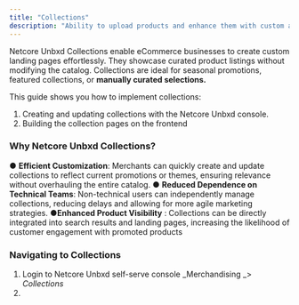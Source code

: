 ```yaml
---
title: "Collections"
description: "Ability to upload products and enhance them with custom attributes for landing pages"
---
```


Netcore Unbxd Collections enable eCommerce businesses to create custom landing pages effortlessly. They showcase curated product listings without modifying the catalog. Collections are ideal for seasonal promotions, featured collections, or **manually curated selections.**

This guide shows you how to implement collections:

1. Creating and updating collections with the Netcore Unbxd console.
2. Building the collection pages on the frontend

### Why Netcore Unbxd Collections?

● **Efficient Customization**: Merchants can quickly create and update collections
to reflect current promotions or themes, ensuring relevance without
overhauling the entire catalog.
● **Reduced Dependence on Technical Teams**: Non-technical users can
independently manage collections, reducing delays and allowing for more
agile marketing strategies.
●**Enhanced Product Visibility** : Collections can be directly integrated into search
results and landing pages, increasing the likelihood of customer engagement
with promoted products

### Navigating to Collections

1. Login to Netcore Unbxd self-serve console _Merchandising _\> _Collections_
2. 